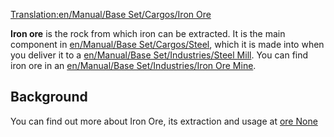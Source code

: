 [[Translation:en/Manual/Base Set/Cargos/Iron Ore]]

{{en/Manual/Base Set/Cargos/Cargo|name=Iron Ore
|image=en/Manual/Base Set/Cargos/IronOre.png
|produced=[[en/Manual/Base Set/Industries/Iron Ore Mine]]
|accepted=[[en/Manual/Base Set/Industries/Steel Mill]]
}}

'''Iron ore''' is the rock from which iron can be extracted.  It is the main component in [[en/Manual/Base Set/Cargos/Steel]], which it is made into when you deliver it to a [[en/Manual/Base Set/Industries/Steel Mill]].  You can find iron ore in an [[en/Manual/Base Set/Industries/Iron Ore Mine]].

==Background==
You can find out more about Iron Ore, its extraction and usage at [https://www.wikipedia.org/wiki/Iron ore None]